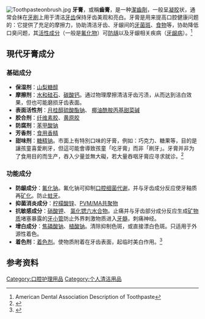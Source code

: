 {{Expand|time=2018-03-26T12:01:54+00:00}}
{{Medical}}
{{noteTA
|1=zh-cn:通过; zh-tw:透過; zh-hk:通過; 
}}
[[Image:Toothpasteonbrush.jpg|thumb]]
'''牙膏'''，或稱'''齒膏'''，是一种[[潔齒劑|潔齒劑]]，一般呈[[凝胶|凝胶]]状，通常会抹在[[牙刷|牙刷]]上用于清洁[[人类牙齿|牙齿]]保持牙齿美观和亮白。牙膏是用来提高口腔健康问题的：它提供了充足的摩擦力，协助清洁牙齿、牙龈间的[[牙菌斑|牙菌斑]]、[[食物|食物]]等，协助降低口臭问题，其[[原料药|活性成分]]（一般是[[氟化物|氟化物]]）可[[龋齿|防龋]]以及牙龈相关疾病（[[牙龈病|牙龈病]]）。<ref name=ADA-toothpaste>American Dental Association Description of Toothpaste{{cite web| title=Toothpaste| url=http://www.ada.org/1322.aspx| date=2010-04-15| accessdate=2017-07-03| archive-date=2016-03-05| archive-url=https://web.archive.org/web/20160305154431/http://ada.org/1322.aspx| dead-url=no}}</ref>
==現代牙膏成分==
===基础成分===
*'''保湿剂'''：[[山梨糖醇|山梨糖醇]]
*'''摩擦剂'''：[[水和硅石|水和硅石]]、[[碳酸钙|碳酸钙]]。通过物理摩擦清洁牙齿污渍，从而达到洁白效果，但也可能磨损牙齿表面。
*'''表面活性剂'''：[[月桂醇硫酸酯钠|月桂醇硫酸酯钠]]、 [[椰油酰胺丙基甜菜碱|椰油酰胺丙基甜菜碱]]
*'''胶合剂'''：[[纤维素胶|纤维素胶]]、[[黄原胶|黄原胶]]
*'''防腐剂'''：[[苯甲酸钠|苯甲酸钠]]
*'''芳香剂'''：[[食用香精|食用香精]]
* '''甜味剂'''：[[糖精钠|糖精钠]]。市面上有特別口味的牙膏，例如：巧克力、糖果等，目的是讓孩童喜愛刷牙，但這可能會導致孩童「吃牙膏」而非「刷牙」。牙膏并非为了食用目的而生产，吞入少量並無大礙，若大量吞咽牙膏应寻求就诊。<ref>{{cite web|title=Toothpaste overdose|url=http://www.nlm.nih.gov/medlineplus/ency/article/002745.htm|work=National Library of Medicine|publisher=National Institutes of Health|accessdate=2014-02-07|archive-date=2014-02-03|archive-url=https://web.archive.org/web/20140203093618/http://www.nlm.nih.gov/medlineplus/ency/article/002745.htm|dead-url=no}}</ref>
===功能成分===
*'''防龈成分'''：[[氟化钠|氟化钠]]。氟化钠可抑制[[口腔|口腔]][[细菌|细菌]][[代谢|代谢]]，并与牙齿成分反应使牙釉质再[[矿化|矿化]]。防止[[蛀牙|蛀牙]]。
*'''抑菌消炎成分'''：[[柠檬酸锌|柠檬酸锌]]、[[PVM/MA共聚物|PVM/MA共聚物]]
*'''抗敏感成分'''：[[硝酸钾|硝酸钾]]、 [[氯化锶六水合物|氯化锶六水合物]]。止痛并与牙齿部分成分反应生成[[矿物质|矿物质]]堵塞暴露的[[牙小管|牙小管]]防止外界刺激物质进入[[牙髓|牙髓]]，刺痛神经。
*'''增白成分'''：[[焦磷酸钠|焦磷酸钠]]、[[植酸钠|植酸钠]]。清除抑制色斑，或直接漂白色斑。只适用于外源性着色。
*'''着色剂'''：[[着色剂|着色剂]]。使物质附着在牙齿表面，起临时美白作用。<ref>{{cite web |author1=柴知道 |title=8块钱和78块钱的牙膏到底有什么区别？ |url=https://www.bilibili.com/video/BV1vD4y1D7JS |accessdate=2020-06-11 |archive-date=2020-06-11 |archive-url=https://web.archive.org/web/20200611134849/https://www.bilibili.com/video/BV1vD4y1D7JS |dead-url=no }}</ref>

==参考资料==
{{reflist}}

{{口腔衛生}}
{{劑型}}

[[Category:口腔护理用品|Category:口腔护理用品]]
[[Category:个人清洁用品|Category:个人清洁用品]]